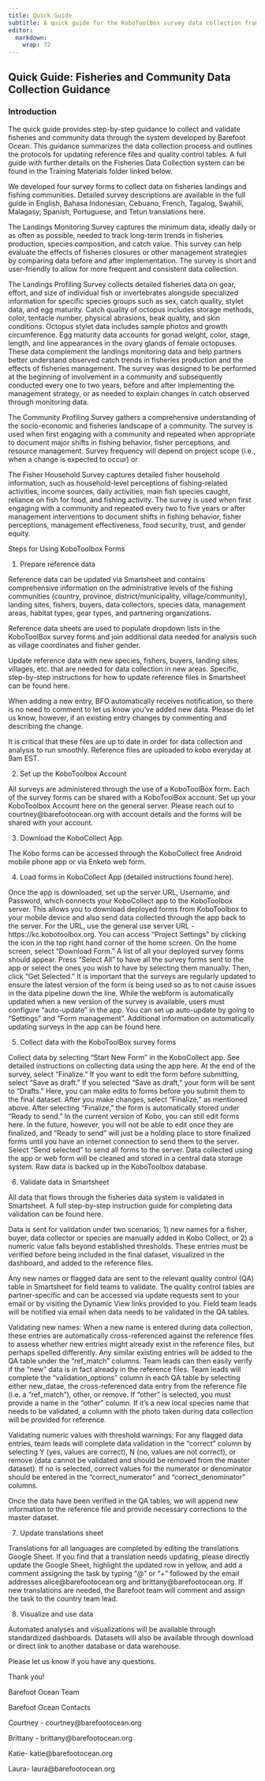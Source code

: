 ```yaml
---
title: Quick Guide
subtitle: A quick guide for the KoboToolBox survey data collection frameworks and protocols. Prepared by Barefoot Ocean, LLC.
editor: 
  markdown: 
    wrap: 72
---
```


## Quick Guide: Fisheries and Community Data Collection Guidance

### Introduction 

The quick guide provides step-by-step guidance to collect and validate
fisheries and community data through the system developed by Barefoot
Ocean. This guidance summarizes the data collection process and outlines
the protocols for updating reference files and quality control tables. A
full guide with further details on the Fisheries Data Collection system
can be found in the Training Materials folder linked below.

We developed four survey forms to collect data on fisheries landings and
fishing communities. Detailed survey descriptions are available in the
full guide in English, Bahasa Indonesian, Cebuano, French, Tagalog,
Swahili, Malagasy, Spanish, Portuguese, and Tetun translations here.

The Landings Monitoring Survey captures the minimum data, ideally daily
or as often as possible, needed to track long-term trends in fisheries
production, species composition, and catch value. This survey can help
evaluate the effects of fisheries closures or other management
strategies by comparing data before and after implementation. The survey
is short and user-friendly to allow for more frequent and consistent
data collection.

The Landings Profiling Survey collects detailed fisheries data on gear,
effort, and size of individual fish or invertebrates alongside
specialized information for specific species groups such as sex, catch
quality, stylet data, and egg maturity. Catch quality of octopus
includes storage methods, color, tentacle number, physical abrasions,
beak quality, and skin conditions. Octopus stylet data includes sample
photos and growth circumference. Egg maturity data accounts for gonad
weight, color, stage, length, and line appearances in the ovary glands
of female octopuses. These data complement the landings monitoring data
and help partners better understand observed catch trends in fisheries
production and the effects of fisheries management. The survey was
designed to be performed at the beginning of involvement in a community
and subsequently conducted every one to two years, before and after
implementing the management strategy, or as needed to explain changes in
catch observed through monitoring data.

The Community Profiling Survey gathers a comprehensive understanding of
the socio-economic and fisheries landscape of a community. The survey is
used when first engaging with a community and repeated when appropriate
to document major shifts in fishing behavior, fisher perceptions, and
resource management. Survey frequency will depend on project scope
(i.e., when a change is expected to occur) or

The Fisher Household Survey captures detailed fisher household
information, such as household-level perceptions of fishing-related
activities, income sources, daily activities, main fish species caught,
reliance on fish for food, and fishing activity. The survey is used when
first engaging with a community and repeated every two to five years or
after management interventions to document shifts in fishing behavior,
fisher perceptions, management effectiveness, food security, trust, and
gender equity.

Steps for Using KoboToolbox Forms

1.  Prepare reference data

Reference data can be updated via Smartsheet and contains comprehensive
information on the administrative levels of the fishing communities
(country, province, district/municipality, village/community), landing
sites, fishers, buyers, data collectors, species data, management areas,
habitat types, gear types, and partnering organizations.

Reference data sheets are used to populate dropdown lists in the
KoboToolBox survey forms and join additional data needed for analysis
such as village coordinates and fisher gender.

Update reference data with new species, fishers, buyers, landing sites,
villages, etc. that are needed for data collection in new areas.
Specific, step-by-step instructions for how to update reference files in
Smartsheet can be found here.

When adding a new entry, BFO automatically receives notification, so
there is no need to comment to let us know you've added new data. Please
do let us know, however, if an existing entry changes by commenting and
describing the change.

It is critical that these files are up to date in order for data
collection and analysis to run smoothly. Reference files are uploaded to
kobo everyday at 9am EST.

2.  Set up the KoboToolbox Account

All surveys are administered through the use of a KoboToolBox form. Each
of the survey forms can be shared with a KoboToolBox account. Set up
your KoboToolbox Account here on the general server. Please reach out to
courtney\@barefootocean.org with account details and the forms will be
shared with your account.

3.  Download the KoboCollect App.

The Kobo forms can be accessed through the KoboCollect free Android
mobile phone app or via Enketo web form.

4.  Load forms in KoboCollect App (detailed instructions found here).

Once the app is downloaded, set up the server URL, Username, and
Password, which connects your KoboCollect app to the KoboToolbox server.
This allows you to download deployed forms from KoboToolbox to your
mobile device and also send data collected through the app back to the
server. For the URL, use the general use server URL -
https://kc.kobotoolbox.org. You can access "Project Settings" by
clicking the icon in the top right hand corner of the home screen. On
the home screen, select "Download Form." A list of all your deployed
survey forms should appear. Press "Select All" to have all the survey
forms sent to the app or select the ones you wish to have by selecting
them manually. Then, click "Get Selected." It is important that the
surveys are regularly updated to ensure the latest version of the form
is being used so as to not cause issues in the data pipeline down the
line. While the webform is automatically updated when a new version of
the survey is available, users must configure "auto-update" in the app.
You can set up auto-update by going to "Settings" and "Form management".
Additional information on automatically updating surveys in the app can
be found here.

5.  Collect data with the KoboToolBox survey forms

Collect data by selecting "Start New Form" in the KoboCollect app. See
detailed instructions on collecting data using the app here. At the end
of the survey, select "Finalize." If you want to edit the form before
submitting, select "Save as draft." If you selected "Save as draft,"
your form will be sent to "Drafts." Here, you can make edits to forms
before you submit them to the final dataset. After you make changes,
select "Finalize," as mentioned above. After selecting "Finalize," the
form is automatically stored under "Ready to send." In the current
version of Kobo, you can still edit forms here. In the future, however,
you will not be able to edit once they are finalized, and "Ready to
send" will just be a holding place to store finalized forms until you
have an internet connection to send them to the server. Select "Send
selected" to send all forms to the server. Data collected using the app
or web form will be cleaned and stored in a central data storage system.
Raw data is backed up in the KoboToolbox database.

6.  Validate data in Smartsheet

All data that flows through the fisheries data system is validated in
Smartsheet. A full step-by-step instruction guide for completing data
validation can be found here.

Data is sent for validation under two scenarios; 1) new names for a
fisher, buyer, data collector or species are manually added in Kobo
Collect, or 2) a numeric value falls beyond established thresholds.
These entries must be verified before being included in the final
dataset, visualized in the dashboard, and added to the reference files.

Any new names or flagged data are sent to the relevant quality control
(QA) table in Smartsheet for field teams to validate. The quality
control tables are partner-specific and can be accessed via update
requests sent to your email or by visiting the Dynamic View links
provided to you. Field team leads will be notified via email when data
needs to be validated in the QA tables.

Validating new names: When a new name is entered during data collection,
these entries are automatically cross-referenced against the reference
files to assess whether new entries might already exist in the reference
files, but perhaps spelled differently. Any similar existing entries
will be added to the QA table under the "ref_match" columns. Team leads
can then easily verify if the "new" data is in fact already in the
reference files. Team leads will complete the "validation_options"
column in each QA table by selecting either new_datae, the
cross-referenced data entry from the reference file (i.e. a
"ref_match"), other, or remove. If "other" is selected, you must provide
a name in the "other" column. If it's a new local species name that
needs to be validated, a column with the photo taken during data
collection will be provided for reference.

Validating numeric values with threshold warnings: For any flagged data
entries, team leads will complete data validation in the "correct"
column by selecting Y (yes, values are correct), N (no, values are not
correct), or remove (data cannot be validated and should be removed from
the master dataset). If no is selected, correct values for the numerator
or denominator should be entered in the "correct_numerator" and
"correct_denominator" columns.

Once the data have been verified in the QA tables, we will append new
information to the reference file and provide necessary corrections to
the master dataset.

7.  Update translations sheet

Translations for all languages are completed by editing the translations
Google Sheet. If you find that a translation needs updating, please
directly update the Google Sheet, highlight the updated row in yellow,
and add a comment assigning the task by typing "\@" or "+" followed by
the email addresses alice\@barefootocean.org and
brittany\@barefootocean.org. If new translations are needed, the
Barefoot team will comment and assign the task to the country team lead.

8.  Visualize and use data

Automated analyses and visualizations will be available through
standardized dashboards. Datasets will also be available through
download or direct link to another database or data warehouse.

Please let us know if you have any questions.

Thank you!

Barefoot Ocean Team

Barefoot Ocean Contacts

Courtney - courtney\@barefootocean.org

Brittany - brittany\@barefootocean.org

Katie- katie\@barefootocean.org

Laura- laura\@barefootocean.org
